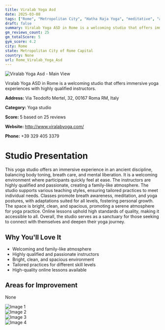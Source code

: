 ```yaml
---
title: Viralab Yoga Asd
date: 2025-03-08
tags: ["Rome", "Metropolitan City", "Hatha Raja Yoga", "meditative", "adaptive", "welcoming", "professional", "Rome"]  
draft: false
summary: Viralab Yoga ASD in Rome is a welcoming studio that offers immersive yoga experiences with highly qualified instructors.
gm_reviews_count: 25
gm_totalScore: 5
gym_score: 4.2
city: Rome
state: Metropolitan City of Rome Capital
country: None
url: Rome_Viralab_Yoga_Asd
---
```


<div className="aspect-[16/9] relative my-8">
  <img 
    src="https://lh5.googleusercontent.com/p/AF1QipPecuq1GRpXjML9CA2u5ey5nXd69ykcmevC0BNt=w1920-h1080-k-no"
    alt="Viralab Yoga Asd - Main View"
    className="object-cover absolute inset-0 w-full h-full rounded-lg"
  />
</div>

Viralab Yoga ASD in Rome is a welcoming studio that offers immersive yoga experiences with highly qualified instructors.

**Address:** Via Teodolfo Mertel, 32, 00167 Roma RM, Italy

**Category:** Yoga studio

**Score:** 5 based on 25 reviews

**Website:** http://www.viralabyoga.com/

**Phone:** +39 329 405 3379

# Studio Presentation

This yoga studio offers an immersive experience in an ancient discipline, balancing body toning, breath care, and mental liberation. It is a welcoming environment where participants quickly feel at ease. The instructors are highly qualified and passionate, creating a family-like atmosphere. The studio supports various teaching styles, ensuring tailored practices to meet individual needs. Classes promote breath awareness, meditation, and yoga postures, with adaptations suited for all levels, fostering personal growth. The space is bright, clean, and spacious, promoting a serene atmosphere for yoga practice. Online lessons uphold high standards of quality, making it accessible to all. Overall, the studio serves as a sanctuary for those seeking to connect with themselves and deepen their yoga journey.

## Why You'll Love It

- Welcoming and family-like atmosphere
- Highly qualified and passionate instructors
- Bright, clean, and spacious environment
- Tailored practices for different skill levels
- High-quality online lessons available

## Areas for Improvement

None

<div className="grid grid-cols-1 xl:grid-cols-2 gap-4 my-8">
<div className="aspect-[4/3] relative"><img src="https://lh3.googleusercontent.com/p/AF1QipMtY5y0NQiotboQBpX_5DSKdEnhaJkUJt1_bP1Q=w1920-h1080-k-no" alt="Image 1" className="object-cover absolute inset-0 w-full h-full rounded-lg" /></div>
<div className="aspect-[4/3] relative"><img src="https://lh5.googleusercontent.com/p/AF1QipPGp6c7--ryHEYYWgBclChumrKSSvrlOghTbtFl=w1920-h1080-k-no" alt="Image 2" className="object-cover absolute inset-0 w-full h-full rounded-lg" /></div>
<div className="aspect-[4/3] relative"><img src="https://lh5.googleusercontent.com/p/AF1QipO88TdB128K7nNljfU1mNqZMOSjPS7yjjqJNc5Z=w1920-h1080-k-no" alt="Image 3" className="object-cover absolute inset-0 w-full h-full rounded-lg" /></div>
<div className="aspect-[4/3] relative"><img src="https://lh5.googleusercontent.com/p/AF1QipMpdduR9bopCU37yOSVlLrkIF-i2qkFsY176qj_=w1920-h1080-k-no" alt="Image 4" className="object-cover absolute inset-0 w-full h-full rounded-lg" /></div>
</div>